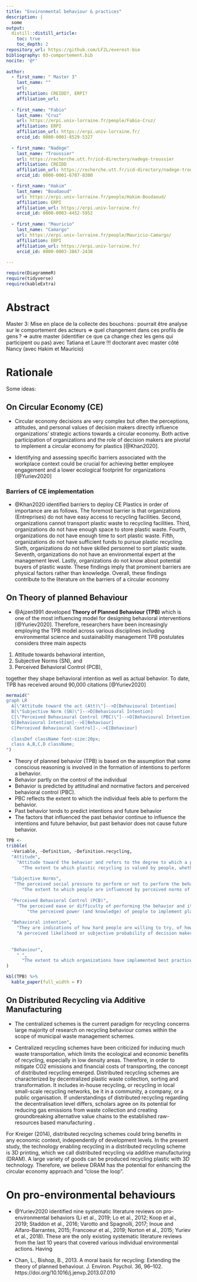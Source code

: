 ```yaml
---
title: "Environmental behaviour & practices"
description: |
  some
output:
  distill::distill_article:
    toc: true
    toc_depth: 2
repository_url: https://github.com/LF2L/everest-bio
bibliography: 03-comportement.bib
nocite: '@*'
  
author:
  - first_name: " Master 3"
    last_name: ""
    url: 
    affiliation: CREIDD?, ERPI?
    affiliation_url: 
    
  - first_name: "Fabio"
    last_name: "Cruz"
    url: https://erpi.univ-lorraine.fr/people/Fabio-Cruz/
    affiliation: ERPI
    affiliation_url: https://erpi.univ-lorraine.fr/
    orcid_id: 0000-0001-8529-5327    
    
  - first_name: "Nadège"
    last_name: "Troussier"
    url: https://recherche.utt.fr/icd-directory/nadege-troussier
    affiliation: CREIDD
    affiliation_url: https://recherche.utt.fr/icd-directory/nadege-troussier
    orcid_id: 0000-0001-6707-0300

  - first_name: "Hakim"
    last_name: "Boudaoud"
    url: https://erpi.univ-lorraine.fr/people/Hakim-Boudaoud/
    affiliation: ERPI
    affiliation_url: https://erpi.univ-lorraine.fr/
    orcid_id: 0000-0003-4452-5952
    
  - first_name: "Mauricio"
    last_name: "Camargo"
    url: https://erpi.univ-lorraine.fr/people/Mauricio-Camargo/
    affiliation: ERPI
    affiliation_url: https://erpi.univ-lorraine.fr/
    orcid_id: 0000-0003-3867-2438 
        
---
```

```r
require(DiagrammeR)
require(tidyverse)
require(kableExtra)
```


# Abstract

Master 3: Mise en place de la collecte des bouchons : pourrait être analyse sur le comportement des acteurs => quel changement dans ces profils de gens ? => autre master (identifier ce que ça change chez les gens qui participent ou pas) avec Tatiana et Laure !!! doctorant avec master côté Nancy (avec Hakim et Mauricio) 


# Rationale

Some ideas:

## On Circular Economy (CE)

- Circular economy decisions are very complex but often the perceptions, attitudes, and personal values of decision makers directly influence organizations’ strategic actions towards a circular economy. Both active participation of organizations and the role of decision makers are pivotal to implement a circular economy for plastics [@Khan2020].

- Identifying and assessing specific barriers associated with the workplace context could be crucial for achieving better employee engagement and a lower ecological footprint for organizations [@Yuriev2020]

### Barriers of CE implementation

- @Khan2020 identified  barriers to deploy CE Plastics in order of importance are as follows. The foremost barrier is that organizations (Entreprises) do not have easy access to recycling facilities. 
Second, organizations cannot transport plastic waste to recycling facilities. 
Third, organizations do not have enough space to store plastic waste. 
Fourth, organizations do not have enough time to sort plastic waste. 
Fifth, organizations do not have sufficient funds to pursue plastic recycling. 
Sixth, organizations do not have skilled personnel to sort plastic waste. 
Seventh, organizations do not have an environmental expert at the management level. 
Lastly, organizations do not know about potential buyers of plastic waste. 
These findings imply that prominent barriers are physical factors rather than knowledge. Overall, these findings contribute to the literature on the barriers of a circular economy

## On Theory of planned Behaviour


- @Ajzen1991 developed **Theory of Planned Behaviour (TPB)**  which is one of the most influencing model for designing behavioral interventions [@Yuriev2020]. Therefore, researchers have been increasingly employing the TPB model across various disciplines including environmental science and sustainability management
TPB postulates considers three main aspects 

1.  Attitude towards behavioral intention, 
2. Subjective Norms (SN), and 
3. Perceived Behavioral Control (PCB),  

together they shape behavioral intention as well as actual behavior.  To date, TPB has received around 90,000 citations [@Yuriev2020]

```r

mermaid("
graph LR
  A[\"Attitude toward the act (Att)\"]-->D[Behavioural Intention]
  B[\"Subjective Norm (SN)\"]-->D[Behavioural Intention]
  C[\"Perceived Behavioural Control (PBC)\"]-->D[Behavioural Intention]
  D[Behavioural Intention]-->E[Behaviour]
  C[Perceived Behavioural Control]-.->E[Behaviour]
  
  classDef className font-size:20px;
  class A,B,C,D className;
")
```

-	Theory of planned behavior (TPB) is based on the assumption that some conscious reasoning is involved in the formation of intentions to perform a behavior.
  - Behavior partly on the control of the individual
  -	Behavior is predicted by attitudinal and normative factors and perceived behavioral control (PBC). 
-	PBC reflects the extent to which the individual feels able to perform the behavior. 
-	Past behavior tends to predict intentions and future behavior
-	The factors that influenced the past behavior continue to influence the intentions and future behavior, but past behavior does not cause future behavior.


```r
TPB <- 
tribble(
  ~Variable, ~Definition, ~Definition.recycling,
  "Attitude", 
    "Attitude toward the behavior and refers to the degree to which a person has a favorable or unfavorable evaluation or appraisal of the behavior in question",
      "The extent to which plastic recycling is valued by people, whether positive or negative",
  
  "Subjective Norms",
   "The perceived social pressure to perform or not to perform the behavior",
      "The extent to which people are influenced by perceived norms of plastic recycling in their  surroundings",
      
  "Perceived Behavioral Control (PCB)",   
    "The perceived ease or difficulty of performing the behavior and it is assumed to reflect past experience as well as anticipated impediments and obstacles", 
        "the perceived power (and knowledge) of people to implement plastic recycling",
  
  "Behavioral intention",   
    "They are indications of how hard people are willing to try, of how much of an effort they are planning to exert, in order to perform the behavior",
    "A perceived likelihood or subjective probability of decision makers that they will implement plastic recycling in their organizations",
  
  
  "Behaviour", 
    " ",
      "The extent to which organizations have implemented best practices of plastic recycling"
)
```


```r

kbl(TPB) %>%
  kable_paper(full_width = F)
```


## On Distributed Recycling via Additive Manufacturing

- The centralized schemes is the current paradigm for recycling concerns large majority of research on recycling behaviour comes within the scope of municipal waste management schemes. 

- Centralized recycling schemes have been criticized for inducing much waste transportation, which limits the ecological and economic benefits of recycling, especially in low density areas. 
Therefore, in order to mitigate CO2 emissions and financial costs of transporting, the concept of distributed recycling emerged. Distributed recycling schemes are characterized by decentralized plastic waste collection, sorting and transformation. 
It includes in-house recycling, or recycling in local small-scale recycling networks, be it in a community, a company, or a public organisation. If understandings of distributed recycling regarding the decentralisation level differs, scholars agree on its potential for reducing gas emissions from waste collection  and creating groundbreaking alternative value chains to the established raw-resources based manufacturing . 

For Kreiger (2014), distributed recycling schemes could bring benefits in any economic context, independently of development levels. In the present study, the technology enabling recycling in a distributed recycling scheme is 3D printing, which we call distributed recycling via additive manufacturing (DRAM). A large variety of goods can be produced recycling plastic with 3D technology. Therefore, we believe DRAM has the potential for enhancing the circular economy approach and “close the loop”. 





# On pro-environmental behaviours

- @Yuriev2020 identified nine systematic literature reviews on pro-environmental behaviors  (Li et al., 2019; Lo et al., 2012; Koop et al., 2019; Staddon et al., 2016; Varotto and Spagnolli, 2017; Inoue and Alfaro-Barrantes, 2015; Francoeur et al., 2019; Norton et al., 2015; Yuriev et al., 2018). 
These are the only existing systematic literature reviews from the last 10 years that covered various individual environmental actions. Having


- Chan, L., Bishop, B., 2013. A moral basis for recycling: Extending the theory of planned behaviour. J. Environ. Psychol. 36, 96–102. https://doi.org/10.1016/j.jenvp.2013.07.010







